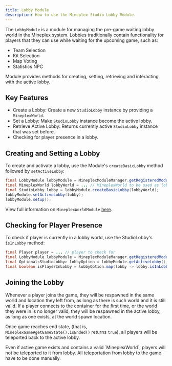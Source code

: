 ```yaml
---
title: Lobby Module
description: How to use the Mineplex Studio Lobby Module.
---
```


<JavadocLink classpath="com.mineplex.studio.sdk.modules.lobby.LobbyModule"/>

The `LobbyModule` is a module for managing the pre-game waiting lobby world in the Mineplex system.
Lobbies traditionally contain functionality for players that they can use while waiting for the upcoming game, such as:
- Team Selection
- Kit Selection
- Map Voting
- Statistics NPC

Module provides methods for creating, setting, retrieving and interacting with the active lobby.

## Key Features
- Create a Lobby: Create a new `StudioLobby` instance by providing a `MineplexWorld`.
- Set a Lobby: Make `StudioLobby` instance become the active lobby.
- Retrieve Active Lobby: Returns currently active `StudioLobby` instance that was set before.
- Checking for player presence in a lobby.

## Creating and Setting a Lobby
To create and activate a lobby, use the Module's `createBasicLobby` method followed by `setActiveLobby`:
```java
final LobbyModule lobbyModule = MineplexModuleManager.getRegisteredModule(LobbyModule.class);
final MineplexWorld lobbyWorld = ... // MineplexWorld to be used as lobby. see MineplexWorldModule for instructions on world creation
final StudioLobby lobby = lobbyModule.createBasicLobby(lobbyWorld);
lobbyModule.setActiveLobby(lobby);
lobbyModule.setup();
```

View full information on `MineplexWorldModule` [here](/docs/sdk/features/world).

## Checking for Player Presence
To check if player is currently in a lobby world, use the StudioLobby's `isInLobby` method:
```java
final Player player = ... // player to check for
final LobbyModule lobbyModule = MineplexModuleManager.getRegisteredModule(LobbyModule.class);
final Optional<StudioLobby> lobbyOption = lobbyModule.getActiveLobby();
final boolean isPlayerInLobby = lobbyOption.map(lobby -> lobby.isInLobby(player)).orElse(false);
```

## Joining the Lobby
Whenever a player joins the game, they will be respawned in the same world and location they left from,
as long as there is such world and it is still valid. If a player connects to the container for the first time,
or the world they were in is no longer valid, they will be respawned in the active lobby, as long as one exists,
at the world spawn location.

Once game reaches end state, (that is, `MineplexGame#getGameState().isEnded()` returns `true`), all players will be
teleported back to the active lobby.


<Note type="warning">
    Even if active game exists and contains a valid `MineplexWorld`, players will not be teleported to it from lobby.
    All teleportation from lobby to the game have to be done manually.
</Note>
